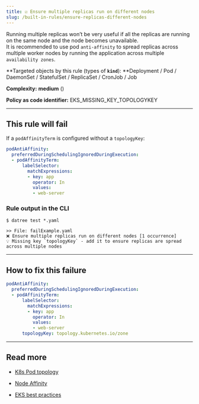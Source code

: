 ```yaml
---
title: ☑️ Ensure multiple replicas run on different nodes
slug: /built-in-rules/ensure-replicas-different-nodes
---
```


Running multiple replicas won’t be very useful if all the replicas are running on the same node and the node becomes unavailable.  
It is recommended to use pod `anti-affinity` to spread replicas across multiple worker nodes by running the application across multiple `availability zones`.

**Targeted objects by this rule (types of **`kind`**): **Deployment / Pod / DaemonSet / StatefulSet / ReplicaSet / CronJob / Job

**Complexity:** **medium** (<Complexity/>)

**Policy as code identifier:** EKS_MISSING_KEY_TOPOLOGYKEY

---

## This rule will fail

If a `podAffinityTerm` is configured without a `topologyKey`:

```yaml
podAntiAffinity:
  preferredDuringSchedulingIgnoredDuringExecution:
  - podAffinityTerm:
      labelSelector:
        matchExpressions:
        - key: app
          operator: In
          values:
          - web-server
```

### Rule output in the CLI

```terminal
$ datree test *.yaml

>> File: failExample.yaml
❌ Ensure multiple replicas run on different nodes [1 occurrence]
💡 Missing key `topologyKey` - add it to ensure replicas are spread across multiple nodes
```

---

## How to fix this failure

```yaml
podAntiAffinity:
  preferredDuringSchedulingIgnoredDuringExecution:
  - podAffinityTerm:
      labelSelector:
        matchExpressions:
        - key: app
          operator: In
          values:
          - web-server
      topologyKey: topology.kubernetes.io/zone
```

---

## Read more

- [K8s Pod topology](https://kubernetes.io/docs/concepts/scheduling-eviction/topology-spread-constraints/)

- [Node Affinity](https://kubernetes.io/docs/concepts/scheduling-eviction/assign-pod-node/#node-affinity)

- [EKS best practices](https://aws.github.io/aws-eks-best-practices/reliability/docs/application/#schedule-replicas-across-nodes)
